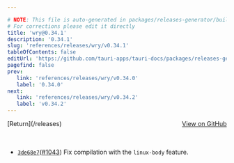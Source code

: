 ```yaml
---

# NOTE: This file is auto-generated in packages/releases-generator/build.ts
# For corrections please edit it directly
title: 'wry@0.34.1'
description: '0.34.1'
slug: 'references/releases/wry/v0.34.1'
tableOfContents: false
editUrl: 'https://github.com/tauri-apps/tauri-docs/packages/releases-generator/build.ts'
pagefind: false
prev:
   link: 'references/releases/wry/v0.34.0'
   label: '0.34.0'
next:
   link: 'references/releases/wry/v0.34.2'
   label: 'v0.34.2'
---
```


<div style="margin-bottom:3rem; display: flex; justify-content: space-between; align-items: center"><span>[Return](/releases)</span><span><a href="https://github.com/tauri-apps/wry/releases/tag/wry-v0.34.1">View on GitHub</a></span></div>

- [`3de68e7`](https://github.com/tauri-apps/wry/commit/3de68e781d52f3c817473c1ee8cc73b392d60c98)([#1043](https://github.com/tauri-apps/wry/pull/1043)) Fix compilation with the `linux-body` feature.

